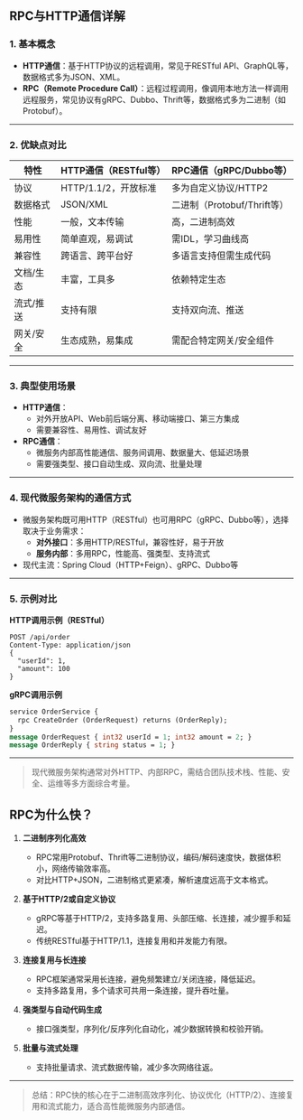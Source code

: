 
<Meta title="Hundun/服务端/RPC与HTTP" />

## RPC与HTTP通信详解

### 1. 基本概念
- **HTTP通信**：基于HTTP协议的远程调用，常见于RESTful API、GraphQL等，数据格式多为JSON、XML。
- **RPC（Remote Procedure Call）**：远程过程调用，像调用本地方法一样调用远程服务，常见协议有gRPC、Dubbo、Thrift等，数据格式多为二进制（如Protobuf）。

---

### 2. 优缺点对比
| 特性         | HTTP通信（RESTful等）         | RPC通信（gRPC/Dubbo等）         |
|--------------|-------------------------------|---------------------------------|
| 协议         | HTTP/1.1/2，开放标准          | 多为自定义协议/HTTP2            |
| 数据格式     | JSON/XML                      | 二进制（Protobuf/Thrift等）     |
| 性能         | 一般，文本传输                | 高，二进制高效                  |
| 易用性       | 简单直观，易调试              | 需IDL，学习曲线高                |
| 兼容性       | 跨语言、跨平台好              | 多语言支持但需生成代码           |
| 文档/生态     | 丰富，工具多                  | 依赖特定生态                    |
| 流式/推送     | 支持有限                      | 支持双向流、推送                 |
| 网关/安全     | 生态成熟，易集成              | 需配合特定网关/安全组件          |

---

### 3. 典型使用场景
- **HTTP通信**：
  - 对外开放API、Web前后端分离、移动端接口、第三方集成
  - 需要兼容性、易用性、调试友好
- **RPC通信**：
  - 微服务内部高性能通信、服务间调用、数据量大、低延迟场景
  - 需要强类型、接口自动生成、双向流、批量处理

---

### 4. 现代微服务架构的通信方式
- 微服务架构既可用HTTP（RESTful）也可用RPC（gRPC、Dubbo等），选择取决于业务需求：
  - **对外接口**：多用HTTP/RESTful，兼容性好，易于开放
  - **服务内部**：多用RPC，性能高、强类型、支持流式
- 现代主流：Spring Cloud（HTTP+Feign）、gRPC、Dubbo等

---

### 5. 示例对比
**HTTP调用示例（RESTful）**
```http
POST /api/order
Content-Type: application/json
{
  "userId": 1,
  "amount": 100
}
```

**gRPC调用示例**
```proto
service OrderService {
  rpc CreateOrder (OrderRequest) returns (OrderReply);
}
message OrderRequest { int32 userId = 1; int32 amount = 2; }
message OrderReply { string status = 1; }
```

---

> 现代微服务架构通常对外HTTP、内部RPC，需结合团队技术栈、性能、安全、运维等多方面综合考量。

## RPC为什么快？

1. **二进制序列化高效**
   - RPC常用Protobuf、Thrift等二进制协议，编码/解码速度快，数据体积小，网络传输效率高。
   - 对比HTTP+JSON，二进制格式更紧凑，解析速度远高于文本格式。

2. **基于HTTP/2或自定义协议**
   - gRPC等基于HTTP/2，支持多路复用、头部压缩、长连接，减少握手和延迟。
   - 传统RESTful基于HTTP/1.1，连接复用和并发能力有限。

3. **连接复用与长连接**
   - RPC框架通常采用长连接，避免频繁建立/关闭连接，降低延迟。
   - 支持多路复用，多个请求可共用一条连接，提升吞吐量。

4. **强类型与自动代码生成**
   - 接口强类型，序列化/反序列化自动化，减少数据转换和校验开销。

5. **批量与流式处理**
   - 支持批量请求、流式数据传输，减少多次网络往返。

---

> 总结：RPC快的核心在于二进制高效序列化、协议优化（HTTP/2）、连接复用和流式能力，适合高性能微服务内部通信。

